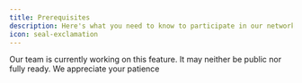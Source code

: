 ```yaml
---
title: Prerequisites
description: Here's what you need to know to participate in our network
icon: seal-exclamation
---
```


<Info>
  Our team is currently working on this feature. It may neither be public nor
  fully ready. We appreciate your patience
</Info>
